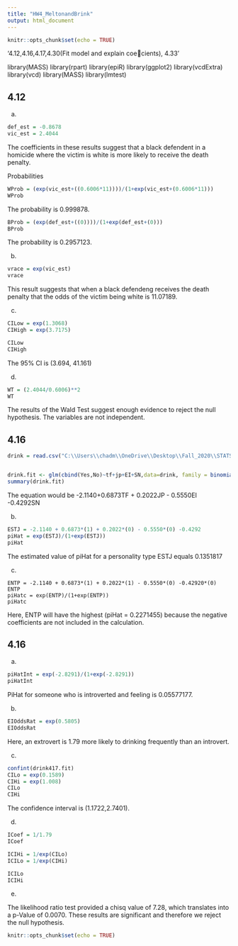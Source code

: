 ---
title: "HW4_MeltonandBrink"
output: html_document
---


```{r setup, include=FALSE}
knitr::opts_chunk$set(echo = TRUE)
```

'4.12,4.16,4.17,4.30(Fit model and explain coecients), 4.33'

library(MASS)
library(rpart)
library(epiR)
library(ggplot2)
library(vcdExtra)
library(vcd)
library(MASS)
library(lmtest)

## 4.12
a)

```{r}
def_est = -0.8678
vic_est = 2.4044
```

The coefficients in these results suggest that a black defendent in a homicide where the victim is white is more likely to receive the death penalty.



Probabilities
```{r}
WProb = (exp(vic_est+((0.6006*11))))/(1+exp(vic_est+(0.6006*11)))
WProb
```

The probability is 0.999878.

```{r}
BProb = (exp(def_est+((0))))/(1+exp(def_est+(0)))
BProb
```
The probability is 0.2957123.

b)
```{r}
vrace = exp(vic_est)
vrace
```

This result suggests that when a black defendeng receives the death penalty that the odds of the victim being white is 11.07189.

c) 

```{r}
CILow = exp(1.3068)
CIHigh = exp(3.7175)

CILow
CIHigh
```
The 95% CI is (3.694, 41.161)

d)
```{r}
WT = (2.4044/0.6006)**2
WT
```
The results of the Wald Test suggest enough evidence to reject the null hypothesis. The variables are not independent.

## 4.16


```{r}
drink = read.csv("C:\\Users\\chadm\\OneDrive\\Desktop\\Fall_2020\\STATS 578\\HW\\HW4\\Ex4.16.csv",header=TRUE)


drink.fit <- glm(cbind(Yes,No)~tf+jp+EI+SN,data=drink, family = binomial())
summary(drink.fit)
```
The equation would be -2.1140+0.6873TF + 0.2022JP - 0.5550EI -0.4292SN

b) 


```{r}
ESTJ = -2.1140 + 0.6873*(1) + 0.2022*(0) - 0.5550*(0) -0.4292
piHat = exp(ESTJ)/(1+exp(ESTJ))
piHat
```
The estimated value of piHat for a personality type ESTJ equals 0.1351817

c) 

```
ENTP = -2.1140 + 0.6873*(1) + 0.2022*(1) - 0.5550*(0) -0.42920*(0) 
ENTP
piHatc = exp(ENTP)/(1+exp(ENTP))
piHatc
```

Here, ENTP will have the highest (piHat =  0.2271455) because the negative coefficients are not included in the calculation.

## 4.16
a)

```{r}
piHatInt = exp(-2.8291)/(1+exp(-2.8291))
piHatInt
```
PiHat for someone who is introverted and feeling is 0.05577177.

b)
```{r}
EIOddsRat = exp(0.5805)
EIOddsRat
```
Here, an extrovert is 1.79 more likely to drinking frequently than an introvert.

c) 
```{r}
confint(drink417.fit)
CILo = exp(0.1589)
CIHi = exp(1.008)
CILo
CIHi
```

The confidence interval is (1.1722,2.7401).

d)

```{r}
ICoef = 1/1.79
ICoef

ICIHi = 1/exp(CILo)
ICILo = 1/exp(CIHi)

ICILo
ICIHi
```

e)

The likelihood ratio test provided a chisq value of 7.28, which translates into a p-Value of 0.0070. These results are significant and therefore
we reject the null hypothesis.









```{r setup, include=FALSE}
knitr::opts_chunk$set(echo = TRUE)
```


